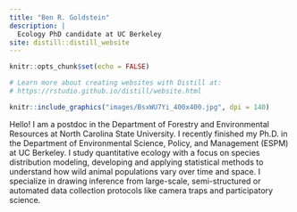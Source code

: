 ```yaml
---
title: "Ben R. Goldstein"
description: |
  Ecology PhD candidate at UC Berkeley
site: distill::distill_website
---
```


```r
knitr::opts_chunk$set(echo = FALSE)

# Learn more about creating websites with Distill at:
# https://rstudio.github.io/distill/website.html

```


::: {.floating}

```r
knitr::include_graphics("images/BsxWU7Yi_400x400.jpg", dpi = 140)
```


Hello! I am a postdoc in the Department of Forestry and Environmental Resources at North Carolina State University. I recently finished my Ph.D. in the Department of Environmental Science, Policy, and Management (ESPM) at UC Berkeley. I study quantitative ecology with a focus on species distribution modeling, developing and applying statistical methods to understand how wild animal populations vary over time and space. I specialize in drawing inference from large-scale, semi-structured or automated data collection protocols like camera traps and participatory science.


:::


